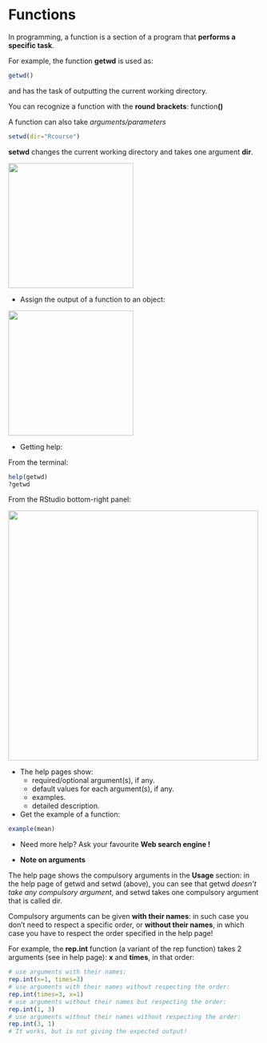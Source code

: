 # Functions

In programming, a function is a section of a program that **performs a specific task**.

For example, the function **getwd** is used as:
```r
getwd()
```
and has the task of outputting the current working directory.

You can recognize a function with the **round brackets**: function**()**
 
A function can also take *arguments/parameters*
```r
setwd(dir="Rcourse")
```
**setwd** changes the current working directory and takes one argument **dir**. 

<img src="images/func_arg1.png"  width="250"/>

* Assign the output of a function to an object:

<img src="images/func_arg2.png"  width="250"/>

* Getting help: <br>

From the terminal:

```r
help(getwd)
?getwd
```

From the RStudio bottom-right panel:<br>

<img src="images/func_help.png"  width="500"/>

* The help pages show:
	+ required/optional argument(s), if any.
	+ default values for each argument(s), if any.
	+ examples.
	+ detailed description.

* Get the example of a function:
```r
example(mean)
```

* Need more help? Ask your favourite **Web search engine !**

* **Note on arguments**

The help page shows the compulsory arguments in the **Usage** section: in the help page of getwd and setwd (above), you can see that getwd *doesn't take any compulsory argument*, and setwd takes one compulsory argument that is called dir.
<br>

Compulsory arguments can be given **with their names**: in such case you don't need to respect a specific order, or **without their names**, in which case you have to respect the order specified in the help page!<br>

For example, the **rep.int** function (a variant of the rep function) takes 2 arguments (see in help page): **x** and **times**, in that order:

```r
# use arguments with their names:
rep.int(x=1, times=3)
# use arguments with their names without respecting the order:
rep.int(times=3, x=1)
# use arguments without their names but respecting the order:
rep.int(1, 3)
# use arguments without their names without respecting the order:
rep.int(3, 1)
# It works, but is not giving the expected output!
```

